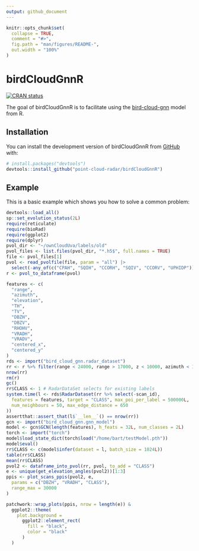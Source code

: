 ```yaml
---
output: github_document
---
```


<!-- README.md is generated from README.Rmd. Please edit that file -->

```r
knitr::opts_chunk$set(
  collapse = TRUE,
  comment = "#>",
  fig.path = "man/figures/README-",
  out.width = "100%"
)
```

# birdCloudGnnR

<!-- badges: start -->
[![CRAN status](https://www.r-pkg.org/badges/version/birdCloudGnnR)](https://CRAN.R-project.org/package=birdCloudGnnR)
<!-- badges: end -->

The goal of birdCloudGnnR is to facilitate using the [bird-cloud-gnn](https://github.com/point-cloud-radar/bird-cloud-gnn) model from R.

## Installation

You can install the development version of birdCloudGnnR from [GitHub](https://github.com/) with:

``` r
# install.packages("devtools")
devtools::install_github("point-cloud-radar/birdCloudGnnR")
```

## Example

This is a basic example which shows you how to solve a common problem:

```r
devtools::load_all()
sp::set_evolution_status(2L)
require(reticulate)
require(bioRad)
require(ggplot2)
require(dplyr)
pvol_dir <- "~/ownCloudUva/labels/old"
pvol_files <- list.files(pvol_dir, "*.h5$", full.names = TRUE)
file <- pvol_files[1]
pvol <- read_pvolfile(file, param = "all") |>
  select(-any_of(c("CPAH", "SQIH", "CCORH", "SQIV", "CCORV", "UPHIDP")))
r <- pvol_to_dataframe(pvol)

features <- c(
  "range",
  "azimuth",
  "elevation",
  "TH",
  "TV",
  "DBZH",
  "DBZV",
  "RHOHV",
  "VRADH",
  "VRADV",
  "centered_x",
  "centered_y"
)
rds <- import("bird_cloud_gnn.radar_dataset")
rr <- r %>% filter(range < 24000, range > 17000, z < 10000, azimuth < 180)
nrow(rr)
rm(r)
gc()
rr$CLASS <- 1 # RadarDataSet selects for existing labels
system.time(l <- rds$RadarDataset(rr %>% select(-scan_id),
  features = features, target = "CLASS", max_poi_per_label = 500000L,
  num_neighbours = 50, max_edge_distance = 650
))
assertthat::assert_that(l$`__len__`() == nrow(rr))
gcn <- import("bird_cloud_gnn.gnn_model")
model <- gcn$GCN(length(features), h_feats = 32L, num_classes = 2L)
torch <- import("torch")
model$load_state_dict(torch$load("/home/bart/testModel.pth"))
model$eval()
rr$CLASS <- c(model$infer(dataset = l, batch_size = 1024L))
table(rr$CLASS)
mean(rr$CLASS)
pvol2 <- dataframe_into_pvol(rr, pvol, to_add = "CLASS")
e <- unique(get_elevation_angles(pvol2))[1:3]
ppis <- plot_scans_ppis(pvol2, e,
  params = c("DBZH", "VRADH", "CLASS"),
  range_max = 30000
)

patchwork::wrap_plots(ppis, nrow = length(e)) &
  ggplot2::theme(
    plot.background =
      ggplot2::element_rect(
        fill = "black",
        color = "black"
      )
  )
```
